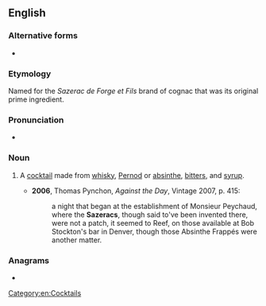 {{also|sazerac}}
==English==

===Alternative forms===
* {{l|en|Sazarac}}

===Etymology===
Named for the ''Sazerac de Forge et Fils'' brand of cognac that was its original prime ingredient.

===Pronunciation===
* {{IPA|/ˈsæzəɹæk/|lang=en}}

===Noun===
{{en-noun}}

# {{lb|en|US}} A [[cocktail]] made from [[whisky]], [[Pernod]] or [[absinthe]], [[bitters]], and [[syrup]].
#* '''2006''', Thomas Pynchon, ''Against the Day'', Vintage 2007, p. 415:
#*: a night that began at the establishment of Monsieur Peychaud, where the '''Sazeracs''', though said to've been invented there, were not a patch, it seemed to Reef, on those available at Bob Stockton's bar in Denver, though those Absinthe Frappés were another matter.

===Anagrams===
* {{anagrams|en|Casarez|Cazares|acrazes}}

[[Category:en:Cocktails]]